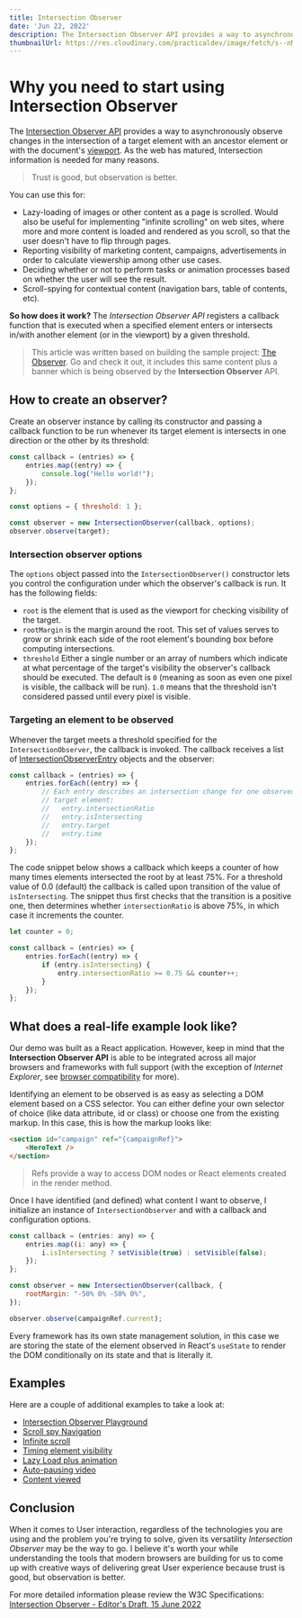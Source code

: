 ```yaml
---
title: Intersection Observer
date: 'Jun 22, 2022'
description: The Intersection Observer API provides a way to asynchronously observe changes in the intersection of...
thumbnailUrl: https://res.cloudinary.com/practicaldev/image/fetch/s--nMew-zit--/c_imagga_scale,f_auto,fl_progressive,h_420,q_auto,w_1000/https://dev-to-uploads.s3.amazonaws.com/uploads/articles/rujjz0m11myap7w53u1q.png
---
```


# Why you need to start using Intersection Observer

The [Intersection Observer API](https://developer.mozilla.org/en-US/docs/Web/API/Intersection_Observer_API) provides a way to asynchronously observe changes in the intersection of a target element with an ancestor element or with the document's [viewport](https://developer.mozilla.org/en-US/docs/Glossary/Viewport). As the web has matured, Intersection information is needed for many reasons.

> Trust is good, but observation is better.

You can use this for:

-   Lazy-loading of images or other content as a page is scrolled. Would also be useful for implementing "infinite scrolling" on web sites, where more and more content is loaded and rendered as you scroll, so that the user doesn't have to flip through pages.
-   Reporting visibility of marketing content, campaigns, advertisements in order to calculate viewership among other use cases.
-   Deciding whether or not to perform tasks or animation processes based on whether the user will see the result.
-   Scroll-spying for contextual content (navigation bars, table of contents, etc).

**So how does it work?** The _Intersection Observer API_ registers a callback function that is executed when a specified element enters or intersects in/with another element (or in the viewport) by a given threshold.

> This article was written based on building the sample project: [The Observer](https://observe.vercel.app/). Go and check it out, it includes this same content plus a banner which is being observed by the **Intersection Observer** API.

## How to create an observer?

Create an observer instance by calling its constructor and passing a callback function to be run whenever its target element is intersects in one direction or the other by its threshold:

```javascript
const callback = (entries) => {
    entries.map((entry) => {
        console.log("Hello world!");
    });
};

const options = { threshold: 1 };

const observer = new IntersectionObserver(callback, options);
observer.observe(target);
```

### Intersection observer options

The `options` object passed into the `IntersectionObserver()` constructor lets you control the configuration under which the observer's callback is run. It has the following fields:

-   `root` is the element that is used as the viewport for checking visibility of the target.
-   `rootMargin` is the margin around the root. This set of values serves to grow or shrink each side of the root element's bounding box before computing intersections.
-   `threshold` Either a single number or an array of numbers which indicate at what percentage of the target's visibility the observer's callback should be executed. The default is `0` (meaning as soon as even one pixel is visible, the callback will be run). `1.0` means that the threshold isn't considered passed until every pixel is visible.

### Targeting an element to be observed

Whenever the target meets a threshold specified for the `IntersectionObserver`, the callback is invoked. The callback receives a list of [IntersectionObserverEntry](https://developer.mozilla.org/en-US/docs/Web/API/IntersectionObserverEntry) objects and the observer:

```javascript
const callback = (entries) => {
    entries.forEach((entry) => {
        // Each entry describes an intersection change for one observed
        // target element:
        //   entry.intersectionRatio
        //   entry.isIntersecting
        //   entry.target
        //   entry.time
    });
};
```

The code snippet below shows a callback which keeps a counter of how many times elements intersected the root by at least 75%. For a threshold value of 0.0 (default) the callback is called upon transition of the value of `isIntersecting`. The snippet thus first checks that the transition is a positive one, then determines whether `intersectionRatio` is above 75%, in which case it increments the counter.

```javascript
let counter = 0;

const callback = (entries) => {
    entries.forEach((entry) => {
        if (entry.isIntersecting) {
            entry.intersectionRatio >= 0.75 && counter++;
        }
    });
};
```

## What does a real-life example look like?

Our demo was built as a React application. However, keep in mind that the **Intersection Observer API** is able to be integrated across all major browsers and frameworks with full support (with the exception of _Internet Explorer_, see [browser compatibility](https://developer.mozilla.org/en-US/docs/Web/API/Intersection_Observer_API#browser_compatibility) for more).

Identifying an element to be observed is as easy as selecting a DOM element based on a CSS selector. You can either define your own selector of choice (like data attribute, id or class) or choose one from the existing markup. In this case, this is how the markup looks like:

```html
<section id="campaign" ref="{campaignRef}">
    <HeroText />
</section>
```

> Refs provide a way to access DOM nodes or React elements created in the render method.

Once I have identified (and defined) what content I want to observe, I initialize an instance of `IntersectionObserver` and with a callback and configuration options.

```javascript
const callback = (entries: any) => {
    entries.map((i: any) => {
        i.isIntersecting ? setVisible(true) : setVisible(false);
    });
};

const observer = new IntersectionObserver(callback, {
    rootMargin: "-50% 0% -50% 0%",
});

observer.observe(campaignRef.current);
```

Every framework has its own state management solution, in this case we are storing the state of the element observed in React's `useState` to render the DOM conditionally on its state and that is literally it.

## Examples

Here are a couple of additional examples to take a look at:

-   [Intersection Observer Playground](https://wilsotobianco.com/experiments/intersection-observer-playground/#end)
-   [Scroll spy Navigation](https://codepen.io/wilsotobianco/pen/dyVZbYz)
-   [Infinite scroll](https://web.dev/patterns/web-vitals-patterns/infinite-scroll/infinite-scroll/)
-   [Timing element visibility](https://developer.mozilla.org/en-US/docs/Web/API/Intersection_Observer_API/Timing_element_visibility#result)
-   [Lazy Load plus animation](https://codepen.io/rpsthecoder/pen/pByZjR)
-   [Auto-pausing video](https://codepen.io/rpsthecoder/pen/ZZLyaG)
-   [Content viewed](https://codepen.io/rpsthecoder/pen/QPdgzL)

## Conclusion

When it comes to User interaction, regardless of the technologies you are using and the problem you're trying to solve, given its versatility _Intersection Observer_ may be the way to go. I believe it's worth your while understanding the tools that modern browsers are building for us to come up with creative ways of delivering great User experience because trust is good, but observation is better. 

For more detailed information please review the W3C Specifications: [Intersection Observer - Editor's Draft, 15 June 2022](https://w3c.github.io/IntersectionObserver/)